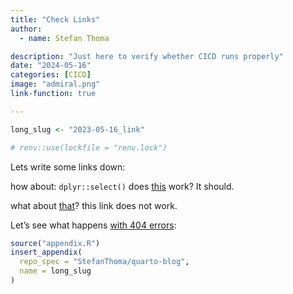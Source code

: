 ```yaml
---
title: "Check Links"
author:
  - name: Stefan Thoma

description: "Just here to verify whether CICD runs properly"
date: "2024-05-16"
categories: [CICD]
image: "admiral.png"
link-function: true

---
```


<!--------------- my typical setup ----------------->



```r
long_slug <- "2023-05-16_link"

# renv::use(lockfile = "renv.lock")
```


<!--------------- post begins here ----------------->

Lets write some links down: 

how about: `dplyr::select()`
does [this](www.google.com) work? It should.

what about [that](https://gobledigook.com/blablabla)? this link does not work.

Let's see what happens [with 404 errors](https://www.apple.com/iphony):




<!--------------- appendices go here ----------------->

```r
source("appendix.R")
insert_appendix(
  repo_spec = "StefanThoma/quarto-blog",
  name = long_slug
)
```



